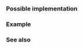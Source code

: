 {{cpp/types/traits/is|1=is_array
|description=
Checks whether {{tt|T}} is an array type. Provides the member constant {{tt|value}} which is equal to {{c|true}}, if {{tt|T}} is an array type. Otherwise, {{tt|value}} is equal to {{c|false}}.
|inherit_desc={{tt|T}} is an array type
}}

===Possible implementation===
{{eq fun
|1=
template&lt;class T&gt;
struct is_array : std::false_type {};

template&lt;class T&gt;
struct is_array&lt;T[]&gt; : std::true_type {};

template&lt;class T, std::size_t N&gt;
struct is_array&lt;T[N]&gt; : std::true_type {};
}}

===Example===
{{example
|code=
#include &lt;array&gt;
#include &lt;type_traits&gt;

class A {};
static_assert(std::is_array&lt;A&gt;::value == false);
static_assert(std::is_array&lt;A[]&gt;::value == true);
static_assert(std::is_array&lt;A[3]&gt;::value == true);

static_assert(std::is_array&lt;float&gt;::value == false);
static_assert(std::is_array&lt;int&gt;::value == false);
static_assert(std::is_array&lt;int[]&gt;::value == true);
static_assert(std::is_array&lt;int[3]&gt;::value == true);
static_assert(std::is_array&lt;std::array&lt;int, 3&gt;&gt;::value == false);

int main() {}
}}

===See also===
{{dsc begin}}
{{dsc inc|cpp/types/dsc is_bounded_array}}
{{dsc inc|cpp/types/dsc is_unbounded_array}}
{{dsc inc|cpp/types/dsc rank}}
{{dsc inc|cpp/types/dsc extent}}
{{dsc inc|cpp/types/dsc remove_extent}}
{{dsc inc|cpp/types/dsc remove_all_extents}}
{{dsc end}}

{{langlinks|de|es|fr|it|ja|pt|ru|zh}}